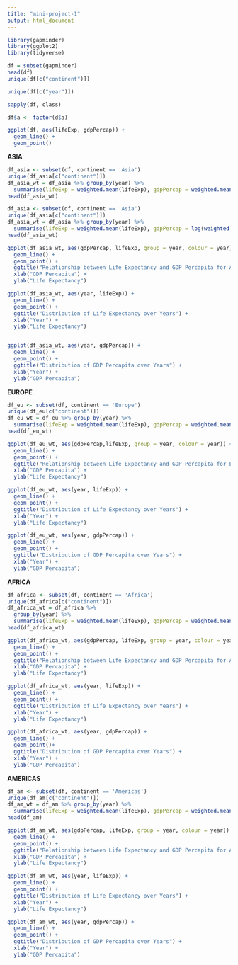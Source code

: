 ---
title: "mini-project-1"
output: html_document
---

```{r cars}
library(gapminder)
library(ggplot2)
library(tidyverse)
```

```{r}
df = subset(gapminder)
head(df)
unique(df[c("continent")])
```

```{r}
unique(df[c("year")])
```

```{r}
sapply(df, class)
```

```{r}
df$a <- factor(d$a)
```

```{r}
ggplot(df, aes(lifeExp, gdpPercap)) + 
  geom_line() + 
  geom_point()
```

**ASIA**

```{r}
df_asia <- subset(df, continent == 'Asia')
unique(df_asia[c("continent")])
df_asia_wt = df_asia %>% group_by(year) %>% 
  summarise(lifeExp = weighted.mean(lifeExp), gdpPercap = weighted.mean(gdpPercap))
head(df_asia_wt)
```

```{r}
df_asia <- subset(df, continent == 'Asia')
unique(df_asia[c("continent")])
df_asia_wt = df_asia %>% group_by(year) %>% 
  summarise(lifeExp = weighted.mean(lifeExp), gdpPercap = log(weighted.mean(gdpPercap)))
head(df_asia_wt)
```

```{r}


ggplot(df_asia_wt, aes(gdpPercap, lifeExp, group = year, colour = year)) + 
  geom_line() + 
  geom_point() +
  ggtitle("Relationship between Life Expectancy and GDP Percapita for Asia") + 
  xlab("GDP Percapita") +
  ylab("Life Expectancy")

ggplot(df_asia_wt, aes(year, lifeExp)) + 
  geom_line() + 
  geom_point() +
  ggtitle("Distribution of Life Expectancy over Years") + 
  xlab("Year") +
  ylab("Life Expectancy")


ggplot(df_asia_wt, aes(year, gdpPercap)) + 
  geom_line() + 
  geom_point() +
  ggtitle("Distribution of GDP Percapita over Years") + 
  xlab("Year") +
  ylab("GDP Percapita")
```

**EUROPE**

```{r}
df_eu <- subset(df, continent == 'Europe')
unique(df_eu[c("continent")])
df_eu_wt = df_eu %>% group_by(year) %>% 
  summarise(lifeExp = weighted.mean(lifeExp), gdpPercap = weighted.mean(gdpPercap))
head(df_eu_wt)
```

```{r}
ggplot(df_eu_wt, aes(gdpPercap,lifeExp, group = year, colour = year)) + 
  geom_line() + 
  geom_point() +
  ggtitle("Relationship between Life Expectancy and GDP Percapita for Europe") + 
  xlab("GDP Percapita") +
  ylab("Life Expectancy")

ggplot(df_eu_wt, aes(year, lifeExp)) + 
  geom_line() + 
  geom_point() +
  ggtitle("Distribution of Life Expectancy over Years") + 
  xlab("Year") +
  ylab("Life Expectancy")

ggplot(df_eu_wt, aes(year, gdpPercap)) + 
  geom_line() + 
  geom_point() +
  ggtitle("Distribution of GDP Percapita over Years") + 
  xlab("Year") +
  ylab("GDP Percapita")
```

**AFRICA**

```{r}
df_africa <- subset(df, continent == 'Africa')
unique(df_africa[c("continent")])
df_africa_wt = df_africa %>% 
  group_by(year) %>% 
  summarise(lifeExp = weighted.mean(lifeExp), gdpPercap = weighted.mean(gdpPercap))
head(df_africa_wt)
```

```{r}
ggplot(df_africa_wt, aes(gdpPercap, lifeExp, group = year, colour = year)) + 
  geom_line() + 
  geom_point() +
  ggtitle("Relationship between Life Expectancy and GDP Percapita for Africa") + 
  xlab("GDP Percapita") +
  ylab("Life Expectancy")

ggplot(df_africa_wt, aes(year, lifeExp)) + 
  geom_line() + 
  geom_point() +
  ggtitle("Distribution of Life Expectancy over Years") + 
  xlab("Year") +
  ylab("Life Expectancy")

ggplot(df_africa_wt, aes(year, gdpPercap)) + 
  geom_line() + 
  geom_point()+
  ggtitle("Distribution of GDP Percapita over Years") + 
  xlab("Year") +
  ylab("GDP Percapita")
```

**AMERICAS**

```{r}
df_am <- subset(df, continent == 'Americas')
unique(df_am[c("continent")])
df_am_wt = df_am %>% group_by(year) %>% 
  summarise(lifeExp = weighted.mean(lifeExp), gdpPercap = weighted.mean(gdpPercap))
head(df_am)
```

```{r}
ggplot(df_am_wt, aes(gdpPercap, lifeExp, group = year, colour = year)) + 
  geom_line() + 
  geom_point() +
  ggtitle("Relationship between Life Expectancy and GDP Percapita for Americas") + 
  xlab("GDP Percapita") +
  ylab("Life Expectancy")

ggplot(df_am_wt, aes(year, lifeExp)) + 
  geom_line() + 
  geom_point() +
  ggtitle("Distribution of Life Expectancy over Years") + 
  xlab("Year") +
  ylab("Life Expectancy")

ggplot(df_am_wt, aes(year, gdpPercap)) + 
  geom_line() + 
  geom_point() +
  ggtitle("Distribution of GDP Percapita over Years") + 
  xlab("Year") +
  ylab("GDP Percapita")
```
